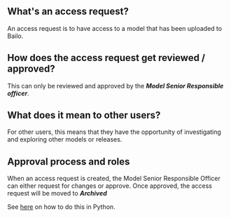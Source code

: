 ## **What's an access request?**

An access request is to have access to a model that has been uploaded to Bailo.

## **How does the access request get reviewed / approved?**

This can only be reviewed and approved by the **_Model Senior Responsible officer_**.

## **What does it mean to other users?**

For other users, this means that they have the opportunity of investigating and exploring other models or releases.

## **Approval process and roles**

When an access request is created, the Model Senior Responsible Officer can either request for changes or approve. Once
approved, the access request will be moved to **_Archived_**

See [here](docs/python/notebook/access_requests_demo/#) on how to do this in Python.
